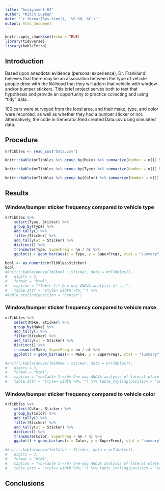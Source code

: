 ```yaml
---
title: "Assignment-04"
author: "Mitch Lueken"
date: "`r format(Sys.time(), '%B %d, %Y')`"
output: html_document
---
```


```r
knitr::opts_chunk$set(echo = TRUE)
library(tidyverse)
library(kableExtra)
```
   
## Introduction  

Based upon anecdotal evidence (personal experience), Dr. Franklund believes that there may be an association between the type of vehicle people drive with the liklihood that they will adorn that vehicle with window and/or bumper stickers. This brief project serves both to test that hypothesis and provide an opportunity to practice collecting and using "tidy" data.

100 cars were surveyed from the local area, and their make, type, and color were recorded, as well as whether they had a bumper sticker or not. Alternatively, the code in Generator.Rmd created Data.csv using simulated data.

## Procedure

<!-- (4) Insert an R chunk here to load your dataset into a tibble --> 
```r
mrTibbles <- read_csv("Data.csv")

knitr::kable(mrTibbles %>% group_by(Make) %>% summarize(Number = n()) %>% arrange(desc(Number)), caption = "*Figure 1:* Vehicle Make Frequency") %>% kable_styling(full_width = FALSE, position = "float_left")

knitr::kable(mrTibbles %>% group_by(Type) %>% summarize(Number = n()) %>% arrange(desc(Number)), caption = "*Figure 2:* Vehicle Type Frequency") %>% kable_styling(full_width = FALSE, position = "float_left")

knitr::kable(mrTibbles %>% group_by(Color) %>% summarize(Number = n()) %>% arrange(desc(Number)), caption = "*Figure 3:* Vehicle Color Frequency")  %>% kable_styling(full_width = FALSE, position = "left")
```

## Results

### Window/bumper sticker frequency compared to vehicle type
<!-- (5) Insert an R chunk here to analyze and plot the portion of vehicles with stickers by type -->

```r
mrTibbles %>%
	select(Type, Sticker) %>%
	group_by(Type) %>%
	add_tally() %>%
	filter(Sticker) %>%
	add_tally(wt = Sticker) %>%
	distinct() %>%
	transmute(Type, SuperFreq = nn / n) %>%
	ggplot() + geom_bar(aes(x = Type, y = SuperFreq), stat = "summary", fun = "mean") + ylim(0,1) + labs(x = "Vehicle Type", y = "Sticker Frequency")
```

<!-- (6) Write a few sentences using markdown to summarize the plot above and the ANOVA analysis that follows. --> 


<!-- (7) Insert an R chunk here to perform a one-way ANOVA analysis comparing sticker presence vs. car type. --> 

```r
bool <- as.numeric(mrTibbles$Sticker)
bool
#knitr::kable(anova(lm(bool ~ Sticker, data = mrTibbles)),
#	digits = 3, 
#	format = "html", 
#	caption = "*Table 1:* One-way ANOVA analysis of ...",
#	table.attr = "style='width:70%;'") %>%
#kable_styling(position = "center")
```

### Window/bumper sticker frequency compared to vehicle make
<!-- (8) Insert an R chunk here to analyze and plot the portion of vehicles with stickers by make. -->

```r
mrTibbles %>%
	select(Make, Sticker) %>%
	group_by(Make) %>%
	add_tally() %>%
	filter(Sticker) %>%
	add_tally(wt = Sticker) %>%
	distinct() %>%
	transmute(Make, SuperFreq = nn / n) %>%
	ggplot() + geom_bar(aes(x = Make, y = SuperFreq), stat = "summary", fun = "mean") + ylim(0,1) + labs(x = "Vehicle Make", y = "Sticker Frequency")
```

<!-- (9) Write a few sentences using markdown to summarize the plot above and the ANOVA analysis that follows. --> 


<!-- (10) Insert an R chunk here to perform a one-way ANOVA analysis comparing sticker presence vs. car make. --> 

```r
#knitr::kable(anova(lm(Make ~ Sticker, data = mrTibbles)),
#	digits = 3, 
#	format = "html", 
#	caption = "<b>Table 2:</b> One-way ANOVA analysis of lateral plate numbers by genotype",
#	table.attr = "style='width:70%;'") %>% kable_styling(position = "center")
```

### Window/bumper sticker frequency compared to vehicle color
<!-- (11) Insert an R chunk here to analyze and plot the portion of vehicles with stickers by color. -->

```r
mrTibbles %>%
	select(Color, Sticker) %>%
	group_by(Color) %>%
	add_tally() %>%
	filter(Sticker) %>%
	add_tally(wt = Sticker) %>%
	distinct() %>%
	transmute(Color, SuperFreq = nn / n) %>%
	ggplot() + geom_bar(aes(x = Color, y = SuperFreq), stat = "summary", fun = "mean") + ylim(0,1) + labs(x = "Vehicle Color", y = "Sticker Frequency")
```

<!-- (12) Write a few sentences using markdown to summarize the plot above and the ANOVA analysis that follows. --> 


<!-- (13) Insert an R chunk here to perform a one-way ANOVA analysis comparing sticker presence vs. car color. --> 

```r
#knitr::kable(anova(lm(Color ~ Sticker, data = mrTibbles)),
#	digits = 3, 
#	format = "html", 
#	caption = "<b>Table 2:</b> One-way ANOVA analysis of lateral plate numbers by genotype",
#	table.attr = "style='width:70%;'") %>% kable_styling(position = "center")
```

## Conclusions
<!-- (14) Wrap up your assignment with a brief discussion of what you found. Did you find any evidence to support Dr. Franklund's initial hypothesis? How do you interpret your findings? --> 
